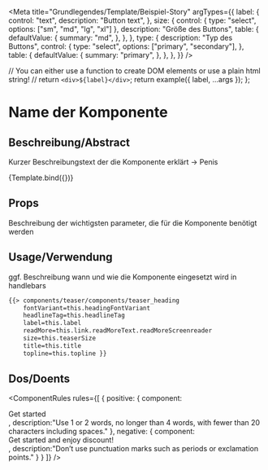 


<Meta
  title="Grundlegendes/Template/Beispiel-Story"
  argTypes={{
    label: {
      control: "text",
      description: "Button text",
    },
    size: {
      control: { type: "select", options: ["sm", "md", "lg", "xl"] },
      description: "Größe des Buttons",
      table: {
        defaultValue: {
          summary: "md",
        },
      },
    },
    type: {
      description: "Typ des Buttons",
      control: {
        type: "select",
        options: ["primary", "secondary"],
      },
      table: {
        defaultValue: {
          summary: "primary",
        },
      },
    },
  }}
/>

  // You can either use a function to create DOM elements or use a plain html string!
  // return `<div>${label}</div>`;
  return example({ label, ...args });
};

# Name der Komponente 

## Beschreibung/Abstract

Kurzer Beschreibungstext der die Komponente erklärt -> Penis

<Preview withToolbar>
  <Story
    name="Primary"
    args={{
      label: "Button",
    }}
  >
    {Template.bind({})}
  </Story>
</Preview>

## Props

Beschreibung der wichtigsten parameter, die für die Komponente benötigt werden

<ArgsTable story="Primary" />

## Usage/Verwendung

ggf. Beschreibung wann und wie die Komponente eingesetzt wird in handlebars

```html
{{> components/teaser/components/teaser_heading 
    fontVariant=this.headingFontVariant
    headlineTag=this.headlineTag 
    label=this.label 
    readMore=this.link.readMoreText.readMoreScreenreader 
    size=this.teaserSize 
    title=this.title 
    topline=this.topline }}     
```

## Dos/Doents
<ComponentRules
  rules={[
    {
      positive: {
        component:<div>Get started</div>,
        description:"Use 1 or 2 words, no longer than 4 words, with fewer than 20 characters including spaces."
      },
      negative: {
        component:<div>Get started and enjoy discount!</div>,
        description:"Don’t use punctuation marks such as periods or exclamation points."
      }
    }
  ]}
/>
